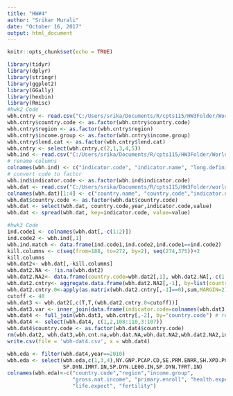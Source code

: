 ---
title: "HW#4"
author: "Srikar Murali"
date: "October 16, 2017"
output: html_document
---

```{r setup, include=FALSE}
knitr::opts_chunk$set(echo = TRUE)
```

```{r Begin, warning=FALSE,message=FALSE,include=FALSE,echo=FALSE}
library(tidyr)
library(dplyr)
library(stringr)
library(ggplot2)
library(GGally)
library(hexbin)
library(Rmisc)
#hwk2 Code
wbh.cntry <- read.csv("C:/Users/srika/Documents/R/cpts115/HW3Folder/WorldBankCountryClassClean.csv", stringsAsFactors = F)
wbh.cntry$country.code <- as.factor(wbh.cntry$country.code)
wbh.cntry$region <- as.factor(wbh.cntry$region)
wbh.cntry$income.group <- as.factor(wbh.cntry$income.group)
wbh.cntry$lend.cat <- as.factor(wbh.cntry$lend.cat)
wbh.cntry <- select(wbh.cntry,c(2,1,3,4,5))
wbh.ind <- read.csv("C:/Users/srika/Documents/R/cpts115/HW3Folder/WorldBankHealth-VarDescClean.csv", stringsAsFactors = F)
# rename columns
colnames(wbh.ind) <- c("indicator.code", "indicator.name", "long.definition")
# convert code to factor
wbh.ind$indicator.code <- as.factor(wbh.ind$indicator.code)
wbh.dat <- read.csv("C:/Users/srika/Documents/R/cpts115/HW3Folder/worldbankhealth.csv", stringsAsFactors = F)
colnames(wbh.dat)[1:4] <- c("country.name", "country.code","indicator.name","indicator.code")
wbh.dat$country.code <- as.factor(wbh.dat$country.code)
wbh.dat <- select(wbh.dat, country.code,year,indicator.code,value)
wbh.dat <- spread(wbh.dat, key=indicator.code, value=value)

#hwk3 Code
ind.code1 <- colnames(wbh.dat[,-c(1:2)])  
ind.code2 <- wbh.ind[,1]
wbh.ind.match <- data.frame(ind.code1,ind.code2,ind.code1==ind.code2)
kill.columns <- c(seq(from=188, to=272, by=2), seq(274,375))+2 
kill.columns
wbh.dat2<- wbh.dat[,-kill.columns]
wbh.dat2.NA <- !is.na(wbh.dat2)
wbh.dat2.NA2<- data.frame(country.code=wbh.dat2[,1], wbh.dat2.NA[,-c(1:2)])
wbh.dat2.cntry<- aggregate.data.frame(wbh.dat2.NA2[,-1], by=list(country.code=wbh.dat2.NA2$country.code), FUN=sum)
wbh.dat2.cntry.0<-apply(as.matrix(wbh.dat2.cntry[,-1]==0),sum,MARGIN=2) # remove 1st column
cutoff <- 40
wbh.dat3 <- wbh.dat2[,c(T,T,(wbh.dat2.cntry.0<cutoff))]
wbh.dat3.var <- inner_join(data.frame(indicator.code=colnames(wbh.dat3)), wbh.ind, by="indicator.code")
wbh.dat4 <- full_join(wbh.dat3, wbh.cntry[,-2], by="country.code") # remove country name
wbh.dat4 <- select(wbh.dat4, c(1,2,108:110,3:107))
wbh.dat4$country.code <- as.factor(wbh.dat4$country.code)
rm(wbh.dat2, wbh.dat3,wbh.cnt.na,wbh.dat.NA,wbh.dat.NA2,wbh.dat2.NA2,ind.code1,ind.code2,wbh.ind.match,wbh.dat2.cntry,wbh.dat2.cntry.0)
write.csv(file = 'wbh-dat4.csv', x = wbh.dat4)

wbh.eda <- filter(wbh.dat4,year==2010)
wbh.eda <- select(wbh.eda,c(1,3,4),NY.GNP.PCAP.CD,SE.PRM.ENRR,SH.XPD.PCAP,
                  SP.DYN.IMRT.IN,SP.DYN.LE00.IN,SP.DYN.TFRT.IN)
colnames(wbh.eda)<-c("country.code","region","income.group",
                     "gross.nat.income", "primary.enroll", "health.expend", "mortality",
                     "life.expect", "fertility")

```